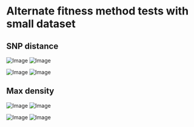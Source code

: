 Alternate fitness method tests with small dataset
========================================================

SNP distance
----

![Image](https://github.com/edwardchalstrey1/fragmented_genome_with_snps/blob/max_density/arabidopsis_datasets/small_dataset2b/p_run1/images_hm.gif?raw=true)
![Image](https://github.com/edwardchalstrey1/fragmented_genome_with_snps/blob/max_density/arabidopsis_datasets/small_dataset2b/p_run1/Gencorrect_lists/best_permutation_distribution_hm_0.1Kdiv.png?raw=true)

![Image](https://github.com/edwardchalstrey1/fragmented_genome_with_snps/blob/max_density/arabidopsis_datasets/small_dataset2b/p_run1/images_hyp.gif?raw=true)
![Image](https://github.com/edwardchalstrey1/fragmented_genome_with_snps/blob/max_density/arabidopsis_datasets/small_dataset2b/p_run1/Gencorrect_lists/best_permutation_distribution_hyp_0.1Kdiv.png?raw=true)

Max density
----

![Image](https://github.com/edwardchalstrey1/fragmented_genome_with_snps/blob/max_density/arabidopsis_datasets/small_dataset2b/testmaxd2/images_hm.gif?raw=true)
![Image](https://github.com/edwardchalstrey1/fragmented_genome_with_snps/blob/max_density/arabidopsis_datasets/small_dataset2b/testmaxd2/Gencorrect_lists/best_permutation_distribution_hm_0.1Kdiv.png?raw=true)

![Image](https://github.com/edwardchalstrey1/fragmented_genome_with_snps/blob/max_density/arabidopsis_datasets/small_dataset2b/testmaxd2/images_hyp.gif?raw=true)
![Image](https://github.com/edwardchalstrey1/fragmented_genome_with_snps/blob/max_density/arabidopsis_datasets/small_dataset2b/testmaxd2/Gencorrect_lists/best_permutation_distribution_hyp_0.1Kdiv.png?raw=true)